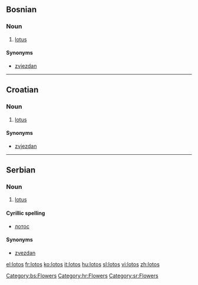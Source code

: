 ==Bosnian==
===Noun===
{{bs-noun|g=m|lotosi}}

# [[lotus]]

====Synonyms====
*[[zvjezdan]]

[[Category:bs:Flowers]]

----

==Croatian==
===Noun===
{{hr-noun|g=m|lotosi}}

# [[lotus]]

====Synonyms====
*[[zvjezdan]]

[[Category:hr:Flowers]]

----

==Serbian==
===Noun===
{{sr-noun|g=m|lotosi}}

# [[lotus]]

====Cyrillic spelling====
*[[лотос#Serbian|лотос]]

====Synonyms====
*[[zvezdan]]

[[Category:sr:Flowers]]

[[el:lotos]]
[[fr:lotos]]
[[ko:lotos]]
[[it:lotos]]
[[hu:lotos]]
[[sl:lotos]]
[[vi:lotos]]
[[zh:lotos]]